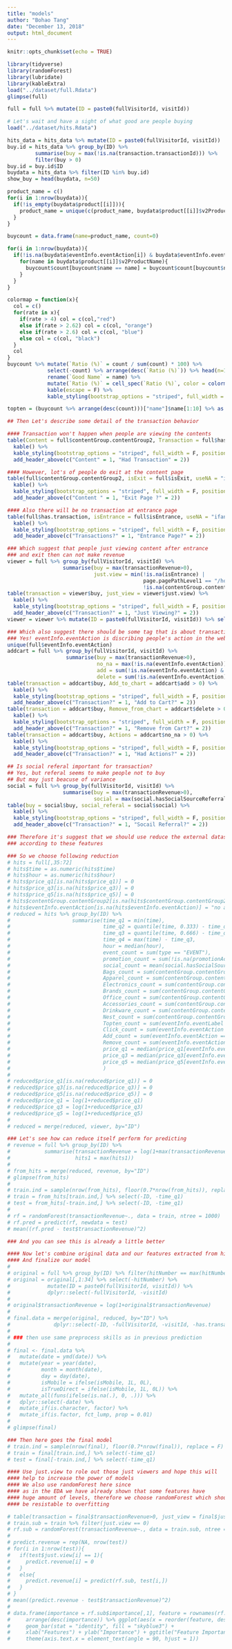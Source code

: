 ```yaml
---
title: "models"
author: "Bohao Tang"
date: "December 13, 2018"
output: html_document
---
```


```r
knitr::opts_chunk$set(echo = TRUE)
```

```r
library(tidyverse)
library(randomForest)
library(lubridate)
library(kableExtra)
load("../dataset/full.Rdata")
glimpse(full)

full = full %>% mutate(ID = paste0(fullVisitorId, visitId))
```

```r
# Let's wait and have a sight of what good are people buying
load("../dataset/hits.Rdata")

hits_data = hits_data %>% mutate(ID = paste0(fullVisitorId, visitId))
buy.id = hits_data %>% group_by(ID) %>%
         summarise(buy = max(!is.na(transaction.transactionId))) %>%
         filter(buy > 0)
buy.id = buy.id$ID
buydata = hits_data %>% filter(ID %in% buy.id)
show_buy = head(buydata, n=50)

product_name = c()
for(i in 1:nrow(buydata)){
  if(!is_empty(buydata$product[[i]])){
    product_name = unique(c(product_name, buydata$product[[i]]$v2ProductName))
  }
}

buycount = data.frame(name=product_name, count=0)

for(i in 1:nrow(buydata)){
  if(!is.na(buydata$eventInfo.eventAction[i]) & buydata$eventInfo.eventAction[i] == "Add to Cart"){
    for(name in buydata$product[[i]]$v2ProductName){
      buycount$count[buycount$name == name] = buycount$count[buycount$name == name]+1
    }
  }
}

colormap = function(x){
  col = c()
  for(rate in x){
    if(rate > 4) col = c(col,"red")
    else if(rate > 2.62) col = c(col, "orange")
    else if(rate > 2.6) col = c(col, "blue")
    else col = c(col, "black")
  }
  col
}
buycount %>% mutate(`Ratio (%)` = count / sum(count) * 100) %>% 
             select(-count) %>% arrange(desc(`Ratio (%)`)) %>% head(n=10) %>%
             rename(`Good Name` = name) %>%
             mutate(`Ratio (%)` = cell_spec(`Ratio (%)`, color = colormap(`Ratio (%)`))) %>%
             kable(escape = F) %>%
             kable_styling(bootstrap_options = "striped", full_width = F, position = "left")

topten = (buycount %>% arrange(desc(count)))["name"]$name[1:10] %>% as.character()
```

```r
## Then Let's describe some detail of the transaction behavior

#### Transaction won't happen when people are viewing the contents
table(Content = full$contentGroup.contentGroup2, Transaction = full$has.transaction, useNA = "ifany") %>% 
  kable() %>% 
  kable_styling(bootstrap_options = "striped", full_width = F, position = "left") %>%
  add_header_above(c("Content" = 1, "Had Transaction" = 2))

#### However, lot's of people do exit at the content page
table(full$contentGroup.contentGroup2, isExit = full$isExit, useNA = "ifany") %>% 
  kable() %>% 
  kable_styling(bootstrap_options = "striped", full_width = F, position = "left") %>%
  add_header_above(c("Content " = 1, "Exit Page ?" = 2))

#### Also there will be no transaction at entrance page
table(full$has.transaction, isEntrance = full$isEntrance, useNA = "ifany") %>% 
  kable() %>% 
  kable_styling(bootstrap_options = "striped", full_width = F, position = "left") %>%
  add_header_above(c("Transactions?" = 1, "Entrance Page?" = 2))

### Which suggest that people just viewing content after entrance 
### and exit then can not make revenue
viewer = full %>% group_by(fullVisitorId, visitId) %>%
                  summarise(buy = max(transactionRevenue>0),
                            just.view = min(!is.na(isEntrance) |
                                            page.pagePathLevel1 == "/home" |
                                            !is.na(contentGroup.contentGroup2)))
table(transaction = viewer$buy, just_view = viewer$just.view) %>% 
  kable() %>% 
  kable_styling(bootstrap_options = "striped", full_width = F, position = "left") %>%
  add_header_above(c("Transaction?" = 1, "Just Viewing?" = 2))
viewer = viewer %>% mutate(ID = paste0(fullVisitorId, visitId)) %>% select(-buy)

### Which also suggest there should be some tag that is about transaction
### Yes! eventInfo.eventAction is discribing people's action in the website
unique(full$eventInfo.eventAction)
addcart = full %>% group_by(fullVisitorId, visitId) %>% 
                   summarise(buy = max(transactionRevenue>0),
                             no_na = max(!is.na(eventInfo.eventAction)),
                             add = sum(!is.na(eventInfo.eventAction) & eventInfo.eventAction == "Add to Cart"), 
                             delete = sum(!is.na(eventInfo.eventAction) & eventInfo.eventAction == "Remove from Cart"))
table(transaction = addcart$buy, Add_to_chart = addcart$add > 0) %>% 
  kable() %>% 
  kable_styling(bootstrap_options = "striped", full_width = F, position = "left") %>%
  add_header_above(c("Transaction?" = 1, "Add to Cart?" = 2))
table(transaction = addcart$buy, Remove_from_chart = addcart$delete > 0) %>% 
  kable() %>% 
  kable_styling(bootstrap_options = "striped", full_width = F, position = "left") %>%
  add_header_above(c("Transaction?" = 1, "Remove from Cart?" = 2))
table(transaction = addcart$buy, Actions = addcart$no_na > 0) %>% 
  kable() %>% 
  kable_styling(bootstrap_options = "striped", full_width = F, position = "left") %>%
  add_header_above(c("Transaction?" = 1, "Had Actions?" = 2))

## Is social referal important for transaction?
## Yes, but referal seems to make people not to buy 
## But may just beacuse of variance
social = full %>% group_by(fullVisitorId, visitId) %>%
                  summarise(buy = max(transactionRevenue>0),
                            social = max(social.hasSocialSourceReferral == "Yes"))
table(buy = social$buy, social_referal = social$social) %>% 
  kable() %>% 
  kable_styling(bootstrap_options = "striped", full_width = F, position = "left") %>%
  add_header_above(c("Transaction?" = 1, "Socail Referral?" = 2))

### Therefore it's suggest that we should use reduce the external dataset 
### according to these features

### So we choose following reduction
# hits = full[,35:72]
# hits$time = as.numeric(hits$time)
# hits$hour = as.numeric(hits$hour)
# hits$price_q1[is.na(hits$price_q1)] = 0
# hits$price_q3[is.na(hits$price_q3)] = 0
# hits$price_q5[is.na(hits$price_q5)] = 0
# hits$contentGroup.contentGroup2[is.na(hits$contentGroup.contentGroup2)] = "other"
# hits$eventInfo.eventAction[is.na(hits$eventInfo.eventAction)] = "no action"
# reduced = hits %>% group_by(ID) %>% 
#                    summarise(time_q1 = min(time),
#                              time_q2 = quantile(time, 0.333) - time_q1,
#                              time_q3 = quantile(time, 0.666) - time_q2,
#                              time_q4 = max(time) - time_q3,
#                              hour = median(hour),
#                              event_count = sum(type == "EVENT"),
#                              promotion_count = sum(!is.na(promotionActionInfo.promoIsView)),
#                              social_count = mean(social.hasSocialSourceReferral == "Yes"),
#                              Bags_count = sum(contentGroup.contentGroup2 == "Bags"),
#                              Apparel_count = sum(contentGroup.contentGroup2 == "Apparel"),
#                              Electronics_count = sum(contentGroup.contentGroup2 == "Electronics"), 
#                              Brands_count = sum(contentGroup.contentGroup2 == "Brands"), 
#                              Office_count = sum(contentGroup.contentGroup2 == "Office"),
#                              Accessories_count = sum(contentGroup.contentGroup2 == "Accessories"),
#                              Drinkware_count = sum(contentGroup.contentGroup2 == "Drinkware"),
#                              Nest_count = sum(contentGroup.contentGroup2 == "Nest"),
#                              Topten_count = sum(eventInfo.eventLabel %in% topten),
#                              Click_count = sum(eventInfo.eventAction %in% c("Quickview Click","Onsite Click","Product Click","Promotion Click")),
#                              Add_count = sum(eventInfo.eventAction == "Add to Cart"),
#                              Remove_count = sum(eventInfo.eventAction == "Remove from Cart"),
#                              price_q1 = median(price_q1[eventInfo.eventAction=="Add to Cart"]),
#                              price_q3 = median(price_q3[eventInfo.eventAction=="Add to Cart"]),
#                              price_q5 = median(price_q5[eventInfo.eventAction=="Add to Cart"])
#                              )
# 
# reduced$price_q1[is.na(reduced$price_q1)] = 0
# reduced$price_q3[is.na(reduced$price_q3)] = 0
# reduced$price_q5[is.na(reduced$price_q5)] = 0
# reduced$price_q1 = log(1+reduced$price_q1)
# reduced$price_q3 = log(1+reduced$price_q3)
# reduced$price_q5 = log(1+reduced$price_q5)
# 
# reduced = merge(reduced, viewer, by="ID")

```
```r
### Let's see how can reduce itself perform for predicting
# revenue = full %>% group_by(ID) %>%
#           summarise(transactionRevenue = log(1+max(transactionRevenue)),
#                     hits1 = max(hits1))
# 
# from_hits = merge(reduced, revenue, by="ID")
# glimpse(from_hits)
# 
# train.ind = sample(nrow(from_hits), floor(0.7*nrow(from_hits)), replace = F)
# train = from_hits[train.ind,] %>% select(-ID, -time_q1)
# test = from_hits[-train.ind,] %>% select(-ID, -time_q1)
# 
# rf = randomForest(transactionRevenue~., data = train, ntree = 1000)
# rf.pred = predict(rf, newdata = test)
# mean((rf.pred - test$transactionRevenue)^2)

### And you can see this is already a little better
```

```r
#### Now let's combine original data and our features extracted from hits data
#### And finalize our model
# 
# original = full %>% group_by(ID) %>% filter(hitNumber == max(hitNumber))
# original = original[,1:34] %>% select(-hitNumber) %>% 
#            mutate(ID = paste0(fullVisitorId, visitId)) %>% 
#            dplyr::select(-fullVisitorId, -visitId)
# 
# original$transactionRevenue = log(1+original$transactionRevenue)
# 
# final.data = merge(original, reduced, by="ID") %>% 
#              dplyr::select(-ID, -fullVisitorId, -visitId, -has.transaction)
# 
# ### then use same preprocess skills as in previous prediction
# 
# final <- final.data %>% 
#   mutate(date = ymd(date)) %>%
#   mutate(year = year(date),
#          month = month(date),
#          day = day(date),
#          isMobile = ifelse(isMobile, 1L, 0L),
#          isTrueDirect = ifelse(isMobile, 1L, 0L)) %>% 
#   mutate_all(funs(ifelse(is.na(.), 0, .))) %>% 
#   dplyr::select(-date) %>% 
#   mutate_if(is.character, factor) %>% 
#   mutate_if(is.factor, fct_lump, prop = 0.01)
# 
# glimpse(final)
```

```r
### Then here goes the final model
# train.ind = sample(nrow(final), floor(0.7*nrow(final)), replace = F)
# train = final[train.ind,] %>% select(-time_q1)
# test = final[-train.ind,] %>% select(-time_q1)

#### Use just.view to role out those just viewers and hope this will 
#### help to increase the power of models
#### We also use randomForest here since 
#### as in the EDA we have already shown that some features have 
#### huge amount of levels, therefore we choose randomForest which should
#### be resistable to overfitting

# table(transaction = final$transactionRevenue>0, just_view = final$just.view)
# train.sub = train %>% filter(just.view == 0)
# rf.sub = randomForest(transactionRevenue~., data = train.sub, ntree = 1000)
# 
# predict.revenue = rep(NA, nrow(test))
# for(i in 1:nrow(test)){
#   if(test$just.view[i] == 1){
#     predict.revenue[i] = 0
#   }
#   else{
#     predict.revenue[i] = predict(rf.sub, test[i,]) 
#   }
# }
# mean((predict.revenue - test$transactionRevenue)^2)
# 
# data.frame(importance = rf.sub$importance[,1], feature = rownames(rf.sub$importance)) %>%
#     arrange(desc(importance)) %>% ggplot(aes(x = reorder(feature, desc(importance)), y = importance)) + 
#     geom_bar(stat = "identity", fill = "skyblue3") +
#     xlab("Features") + ylab("Importance") + ggtitle("Feature Importance Plot") +
#     theme(axis.text.x = element_text(angle = 90, hjust = 1)) 

```



